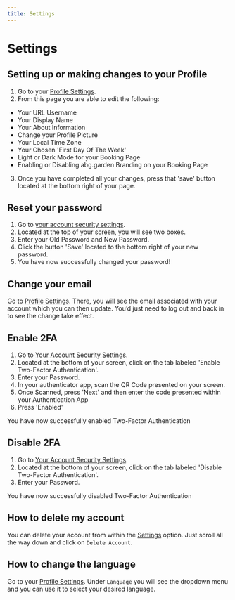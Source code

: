 ```yaml
---
title: Settings
---
```


# Settings
## Setting up or making changes to your Profile

1. Go to your [Profile Settings](https://app.abg.garden/settings/profile).
2. From this page you are able to edit the following:
- Your URL Username
- Your Display Name
- Your About Information
- Change your Profile Picture
- Your Local Time Zone
- Your Chosen 'First Day Of The Week'
- Light or Dark Mode for your Booking Page
- Enabling or Disabling abg.garden Branding on your Booking Page
3. Once you have completed all your changes, press that 'save' button located at the bottom right of your page.

## Reset your password

1. Go to [your account security settings](https://app.abg.garden/settings/security).
2. Located at the top of your screen, you will see two boxes.
3. Enter your Old Password and New Password.
4. Click the button 'Save' located to the bottom right of your new password.
5. You have now successfully changed your password!

## Change your email

Go to [Profile Settings](https://app.abg.garden/settings/profile). There, you will see the email associated with your account which you can then update. You’d just need to log out and back in to see the change take effect.

## Enable 2FA

1. Go to [Your Account Security Settings](https://app.abg.garden/settings/security).
2. Located at the bottom of your screen, click on the tab labeled 'Enable Two-Factor Authentication'.
3. Enter your Password.
4. In your authenticator app, scan the QR Code presented on your screen.
5. Once Scanned, press 'Next' and then enter the code presented within your Authentication App
6. Press 'Enabled'

You have now successfully enabled Two-Factor Authentication

## Disable 2FA
1. Go to [Your Account Security Settings](https://app.abg.garden/settings/security).
2. Located at the bottom of your screen, click on the tab labeled 'Disable Two-Factor Authentication'.
3. Enter your Password.

You have now successfully disabled Two-Factor Authentication

## How to delete my account

You can delete your account from within the [Settings](https://app.abg.garden/settings/profile) option. Just scroll all the way down and click on `Delete Account`.

## How to change the language

Go to your [Profile Settings](https://app.abg.garden/settings/profile). Under `Language` you will see the dropdown menu and you can use it to select your desired language.
